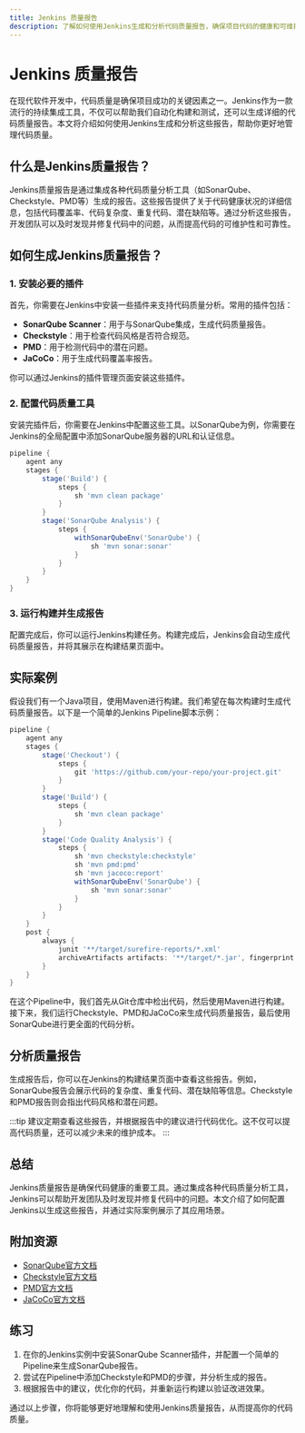```yaml
---
title: Jenkins 质量报告
description: 了解如何使用Jenkins生成和分析代码质量报告，确保项目代码的健康和可维护性。
---
```


# Jenkins 质量报告

在现代软件开发中，代码质量是确保项目成功的关键因素之一。Jenkins作为一款流行的持续集成工具，不仅可以帮助我们自动化构建和测试，还可以生成详细的代码质量报告。本文将介绍如何使用Jenkins生成和分析这些报告，帮助你更好地管理代码质量。

## 什么是Jenkins质量报告？

Jenkins质量报告是通过集成各种代码质量分析工具（如SonarQube、Checkstyle、PMD等）生成的报告。这些报告提供了关于代码健康状况的详细信息，包括代码覆盖率、代码复杂度、重复代码、潜在缺陷等。通过分析这些报告，开发团队可以及时发现并修复代码中的问题，从而提高代码的可维护性和可靠性。

## 如何生成Jenkins质量报告？

### 1. 安装必要的插件

首先，你需要在Jenkins中安装一些插件来支持代码质量分析。常用的插件包括：

- **SonarQube Scanner**：用于与SonarQube集成，生成代码质量报告。
- **Checkstyle**：用于检查代码风格是否符合规范。
- **PMD**：用于检测代码中的潜在问题。
- **JaCoCo**：用于生成代码覆盖率报告。

你可以通过Jenkins的插件管理页面安装这些插件。

### 2. 配置代码质量工具

安装完插件后，你需要在Jenkins中配置这些工具。以SonarQube为例，你需要在Jenkins的全局配置中添加SonarQube服务器的URL和认证信息。

```groovy
pipeline {
    agent any
    stages {
        stage('Build') {
            steps {
                sh 'mvn clean package'
            }
        }
        stage('SonarQube Analysis') {
            steps {
                withSonarQubeEnv('SonarQube') {
                    sh 'mvn sonar:sonar'
                }
            }
        }
    }
}
```

### 3. 运行构建并生成报告

配置完成后，你可以运行Jenkins构建任务。构建完成后，Jenkins会自动生成代码质量报告，并将其展示在构建结果页面中。

## 实际案例

假设我们有一个Java项目，使用Maven进行构建。我们希望在每次构建时生成代码质量报告。以下是一个简单的Jenkins Pipeline脚本示例：

```groovy
pipeline {
    agent any
    stages {
        stage('Checkout') {
            steps {
                git 'https://github.com/your-repo/your-project.git'
            }
        }
        stage('Build') {
            steps {
                sh 'mvn clean package'
            }
        }
        stage('Code Quality Analysis') {
            steps {
                sh 'mvn checkstyle:checkstyle'
                sh 'mvn pmd:pmd'
                sh 'mvn jacoco:report'
                withSonarQubeEnv('SonarQube') {
                    sh 'mvn sonar:sonar'
                }
            }
        }
    }
    post {
        always {
            junit '**/target/surefire-reports/*.xml'
            archiveArtifacts artifacts: '**/target/*.jar', fingerprint: true
        }
    }
}
```

在这个Pipeline中，我们首先从Git仓库中检出代码，然后使用Maven进行构建。接下来，我们运行Checkstyle、PMD和JaCoCo来生成代码质量报告，最后使用SonarQube进行更全面的代码分析。

## 分析质量报告

生成报告后，你可以在Jenkins的构建结果页面中查看这些报告。例如，SonarQube报告会展示代码的复杂度、重复代码、潜在缺陷等信息。Checkstyle和PMD报告则会指出代码风格和潜在问题。

:::tip
建议定期查看这些报告，并根据报告中的建议进行代码优化。这不仅可以提高代码质量，还可以减少未来的维护成本。
:::

## 总结

Jenkins质量报告是确保代码健康的重要工具。通过集成各种代码质量分析工具，Jenkins可以帮助开发团队及时发现并修复代码中的问题。本文介绍了如何配置Jenkins以生成这些报告，并通过实际案例展示了其应用场景。

## 附加资源

- [SonarQube官方文档](https://docs.sonarqube.org/latest/)
- [Checkstyle官方文档](https://checkstyle.sourceforge.io/)
- [PMD官方文档](https://pmd.github.io/)
- [JaCoCo官方文档](https://www.jacoco.org/jacoco/trunk/doc/)

## 练习

1. 在你的Jenkins实例中安装SonarQube Scanner插件，并配置一个简单的Pipeline来生成SonarQube报告。
2. 尝试在Pipeline中添加Checkstyle和PMD的步骤，并分析生成的报告。
3. 根据报告中的建议，优化你的代码，并重新运行构建以验证改进效果。

通过以上步骤，你将能够更好地理解和使用Jenkins质量报告，从而提高你的代码质量。